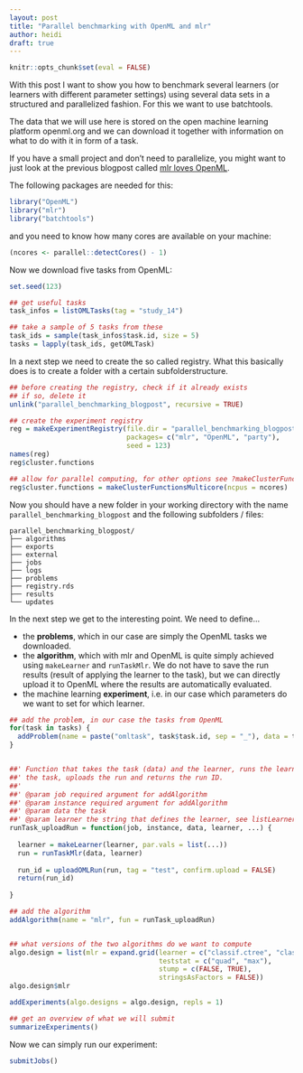 ```yaml
---
layout: post
title: "Parallel benchmarking with OpenML and mlr"
author: heidi
draft: true
---
```

```r
knitr::opts_chunk$set(eval = FALSE)
```


With this post I want to show you how to benchmark several learners 
(or learners with different parameter settings) using 
several data sets in a structured and parallelized fashion. For this we
want to use batchtools. 

The data that we will use here is stored on the open machine learning platform
openml.org and we can download it together with information on what to do with
it in form of a task.

If you have a small project and don't need to parallelize, you might want to
just look at the previous blogpost called [mlr loves OpenML](http://mlr-org.github.io/mlr-loves-OpenML/).

The following packages are needed for this:
```r
library("OpenML")
library("mlr")
library("batchtools")
```
and you need to know how many cores are available on your machine:
```r
(ncores <- parallel::detectCores() - 1)
```


Now we download five tasks from OpenML:
```r
set.seed(123)

## get useful tasks
task_infos = listOMLTasks(tag = "study_14")

## take a sample of 5 tasks from these
task_ids = sample(task_infos$task.id, size = 5)
tasks = lapply(task_ids, getOMLTask)
```

In a next step we need to create the so called registry. What this basically does is to create
a folder with a certain subfolderstructure.
```r
## before creating the registry, check if it already exists
## if so, delete it
unlink("parallel_benchmarking_blogpost", recursive = TRUE)

## create the experiment registry
reg = makeExperimentRegistry(file.dir = "parallel_benchmarking_blogpost",
                             packages= c("mlr", "OpenML", "party"),
                             seed = 123)
names(reg)
reg$cluster.functions

## allow for parallel computing, for other options see ?makeClusterFunctions
reg$cluster.functions = makeClusterFunctionsMulticore(ncpus = ncores)
```

Now you should have a new folder in your working directory with the name
`parallel_benchmarking_blogpost` and the following subfolders / files:
```{}
parallel_benchmarking_blogpost/
├── algorithms
├── exports
├── external
├── jobs
├── logs
├── problems
├── registry.rds
├── results
└── updates
```


In the next step we get to the interesting point. We need to define...

- the **problems**, which in our case are simply the OpenML tasks we downloaded.
- the **algorithm**, which with mlr and OpenML is quite simply achieved using 
`makeLearner` and `runTaskMlr`. We do not have to save the run results (result of applying the learner
to the task), but we can directly upload it to OpenML where the results are automatically evaluated.
- the machine learning **experiment**, i.e. in our case which parameters do we want to set for which learner. 
```r
## add the problem, in our case the tasks from OpenML
for(task in tasks) {
  addProblem(name = paste("omltask", task$task.id, sep = "_"), data = task)
}


##' Function that takes the task (data) and the learner, runs the learner on
##' the task, uploads the run and returns the run ID.
##' 
##' @param job required argument for addAlgorithm
##' @param instance required argument for addAlgorithm
##' @param data the task
##' @param learner the string that defines the learner, see listLearners()
runTask_uploadRun = function(job, instance, data, learner, ...) {
  
  learner = makeLearner(learner, par.vals = list(...))
  run = runTaskMlr(data, learner)
  
  run_id = uploadOMLRun(run, tag = "test", confirm.upload = FALSE)
  return(run_id)
  
}

## add the algorithm
addAlgorithm(name = "mlr", fun = runTask_uploadRun)


## what versions of the two algorithms do we want to compute
algo.design = list(mlr = expand.grid(learner = c("classif.ctree", "classif.cforest"),
                                     teststat = c("quad", "max"),
                                     stump = c(FALSE, TRUE),
                                     stringsAsFactors = FALSE))
algo.design$mlr

addExperiments(algo.designs = algo.design, repls = 1)

## get an overview of what we will submit
summarizeExperiments()

```

Now we can simply run our experiment:
```r
submitJobs()
```


<!-- There are different ways how this can be done.  -->


<!-- scope: mehere lerner, (mit manuell gesetzten params), mehrere tasks -> schönen vgl erzeugen -->
<!-- - kein: tuning, featsel, preproc -->


<!-- 1) runTaskMlr: 1 oml task, 1 mlr learner > OMLRun, upload geht -->

<!-- 2) benchmark: viele MLR learner, VIELE mlr tasks > geiler container kommt raus. -->
<!-- geht parallel. -->
<!-- problem: -->
<!-- - OML tasks gehen nicht direkt rein -->
<!-- > lösung: konvert geht -->
<!-- - Upload geht nicht (einfach) -->
<!-- > BMRResult kann man aktuell nicht konvertieren-.... doof, ist aber so -->

<!-- 3) batchmark: -->
<!-- ist 2) in "geiler", aber das upload problem ist aktuell das gleiche. -->
<!-- aber bessere OML anbindung, man kann direkt task ids eingeben, effizienter, weil batchtools andbingund -->

<!-- 4) runtaskMLR könnte man min parallel;ap oder so parallel machen. -->
<!-- (BB: find ich aber eher nicht soooo fleixbel.) -->


<!-- 5) beste optuin aktuell: -->
<!-- batchtools mit runTask  -->